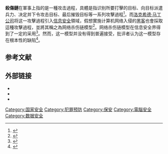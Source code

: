 '''殺傷鏈'''在軍事上指的是一種攻击過程，具體是指识别所要打擊的目标、向目标派遣兵力、决定并下令攻击目标、最后摧毁目标等一系列攻擊過程<ref>{{Cite web|title=Kill Chain Approach|url=http://cno.navylive.dodlive.mil/2013/04/23/kill-chain-approach-4/|date=April 23, 2013|work=Chief of Naval Operations|archiveurl=https://web.archive.org/web/20130613233413/http://cno.navylive.dodlive.mil/2013/04/23/kill-chain-approach-4/|archivedate=June 13, 2013}}</ref>。而[[洛克希德·马丁|洛克希德·马丁公司]]将这一攻擊過程引入[[信息安全|信息安全]]領域，假想實施计算机网络入侵的[[黑客|黑客]]也會採取這種攻擊過程，並將其稱之為网络杀伤链模型<ref>{{Cite web|title=How Lockheed Martin's 'Kill Chain' Stopped SecurID Attack|url=http://www.darkreading.com/attacks-breaches/how-lockheed-martins-kill-chain-stopped-securid-attack/d/d-id/1139125|accessdate=June 30, 2016|author=Higgins, Kelly Jackson|date=January 12, 2013|work=DARKReading|archive-date=2021-01-29|archive-url=https://web.archive.org/web/20210129015517/https://www.darkreading.com/attacks-breaches/how-lockheed-martins-kill-chain-stopped-securid-attack/d/d-id/1139125|dead-url=no}}</ref>。网络杀伤链模型在信息安全界得到了一定的采用<ref>{{cite web|title=Leveraging The Kill Chain For Awesome|url=http://www.darkreading.com/attacks-breaches/leveraging-the-kill-chain-for-awesome/a/d-id/1317810|accessdate=June 30, 2016|author=Mason, Sean|date=December 2, 2014|work=DARKReading|archive-date=2020-12-02|archive-url=https://web.archive.org/web/20201202225725/https://www.darkreading.com/attacks-breaches/leveraging-the-kill-chain-for-awesome/a/d-id/1317810|dead-url=no}}</ref>。然而，这一模型并没有得到普遍接受，批评者认为这一模型存在根本性的缺陷<ref>{{Cite web|title=The practicality of the Cyber Kill Chain approach to security|url=http://www.csoonline.com/article/2134037/strategic-planning-erm/the-practicality-of-the-cyber-kill-chain-approach-to-security.html|accessdate=June 30, 2016|author=Myers, Lysa|date=October 4, 2013|work=CSO Online|archive-date=2017-08-28|archive-url=https://web.archive.org/web/20170828050249/http://www.csoonline.com/article/2134037/strategic-planning-erm/the-practicality-of-the-cyber-kill-chain-approach-to-security.html|dead-url=no}}</ref>。 

== 参考文献 ==
{{Reflist}}

== 外部链接 ==

* {{Cite web|title=Lockheed Martin Cyber Kill Chain|url=http://www.lockheedmartin.com/us/what-we-do/aerospace-defense/cyber/cyber-kill-chain.html|accessdate=|author=|date=|first=|work=|publisher=|archive-date=2018-01-23|archive-url=https://web.archive.org/web/20180123015857/https://www.lockheedmartin.com/us/what-we-do/aerospace-defense/cyber/cyber-kill-chain.html|dead-url=no}}
* {{Cite web|title=The Unified Kill Chain|url=https://www.csacademy.nl/en/csa-theses/february-2018/104-the-unified-kill-chain|accessdate=|author=|date=|first=|work=|publisher=Cyber Security Academy|archive-date=2021-01-26|archive-url=https://web.archive.org/web/20210126214835/https://www.csacademy.nl/en/csa-theses/february-2018/104-the-unified-kill-chain|dead-url=yes}}
* {{Cite web|title=MITRE ATT&CK|url=https://attack.mitre.org/|accessdate=|author=|date=|first=|work=|publisher=|archive-date=2021-04-13|archive-url=https://web.archive.org/web/20210413125939/https://attack.mitre.org/|dead-url=no}}

[[Category:国家安全|Category:国家安全]]
[[Category:犯罪预防|Category:犯罪预防]]
[[Category:保安|Category:保安]]
[[Category:電腦安全|Category:電腦安全]]
[[Category:数据安全|Category:数据安全]]